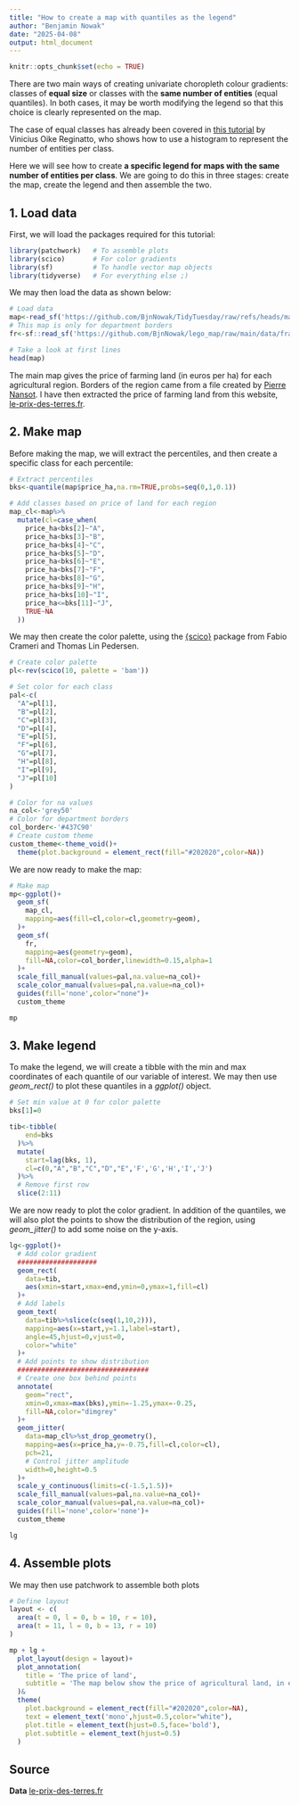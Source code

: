 ---
title: "How to create a map with quantiles as the legend"
author: "Benjamin Nowak"
date: "2025-04-08"
output: html_document
---

```{r setup, include=FALSE}
knitr::opts_chunk$set(echo = TRUE)
```

There are two main ways of creating univariate choropleth colour gradients: classes of **equal size** or classes with the **same number of entities** (equal quantiles). In both cases, it may be worth modifying the legend so that this choice is clearly represented on the map.

The case of equal classes has already been covered in [this tutorial](https://r-graph-gallery.com/web-choropleth-barchart-map.html) by Vinicius Oike Reginatto, who shows how to use a histogram to represent the number of entities per class. 

Here we will see how to create **a specific legend for maps with the same number of entities per class**. We are going to do this in three stages: create the map, create the legend and then assemble the two.

## 1. Load data

First, we will load the packages required for this tutorial:

```{r, warning=FALSE, message=FALSE}
library(patchwork)   # To assemble plots
library(scico)       # For color gradients
library(sf)          # To handle vector map objects
library(tidyverse)   # For everything else ;)
```

We may then load the data as shown below:

```{r, warning=FALSE, message=FALSE}
# Load data
map<-read_sf('https://github.com/BjnNowak/TidyTuesday/raw/refs/heads/main/map/price_map_france.gpkg')
# This map is only for department borders
fr<-sf::read_sf('https://github.com/BjnNowak/lego_map/raw/main/data/france_sport.gpkg')

# Take a look at first lines
head(map)
```

The main map gives the price of farming land (in euros per ha) for each agricultural region. Borders of the region came from a file created by [Pierre Nansot](https://github.com/PierreNansot/pra-shapefiles). I have then extracted the price of farming land from this website, [le-prix-des-terres.fr](https://www.le-prix-des-terres.fr/).


## 2. Make map

Before making the map, we will extract the percentiles, and then create a specific class for each percentile:

```{r, warning=FALSE, message=FALSE}
# Extract percentiles
bks<-quantile(map$price_ha,na.rm=TRUE,probs=seq(0,1,0.1))

# Add classes based on price of land for each region 
map_cl<-map%>%
  mutate(cl=case_when(
    price_ha<bks[2]~"A", 
    price_ha<bks[3]~"B",
    price_ha<bks[4]~"C",
    price_ha<bks[5]~"D",
    price_ha<bks[6]~"E",
    price_ha<bks[7]~"F",
    price_ha<bks[8]~"G",
    price_ha<bks[9]~"H",
    price_ha<bks[10]~"I",
    price_ha<=bks[11]~"J",
    TRUE~NA
  ))

```

We may then create the color palette, using the [{scico}](https://github.com/thomasp85/scico) package from Fabio Crameri and Thomas Lin Pedersen.

```{r eval=TRUE, message=FALSE, warning=FALSE}
# Create color palette
pl<-rev(scico(10, palette = 'bam'))

# Set color for each class
pal<-c(
  "A"=pl[1],
  "B"=pl[2],
  "C"=pl[3],
  "D"=pl[4],
  "E"=pl[5],
  "F"=pl[6],
  "G"=pl[7],
  "H"=pl[8],
  "I"=pl[9],
  "J"=pl[10]
)

# Color for na values
na_col<-'grey50'
# Color for department borders 
col_border<-'#437C90'
# Create custom theme
custom_theme<-theme_void()+
  theme(plot.background = element_rect(fill="#202020",color=NA))

```

We are now ready to make the map:

```{r eval=TRUE, message=FALSE, warning=FALSE, fig.dim=c(10,10)}
# Make map
mp<-ggplot()+
  geom_sf(
    map_cl,
    mapping=aes(fill=cl,color=cl,geometry=geom),
  )+
  geom_sf(
    fr,
    mapping=aes(geometry=geom),
    fill=NA,color=col_border,linewidth=0.15,alpha=1
  )+
  scale_fill_manual(values=pal,na.value=na_col)+
  scale_color_manual(values=pal,na.value=na_col)+
  guides(fill='none',color="none")+
  custom_theme

mp

```

## 3. Make legend

To make the legend, we will create a tibble with the min and max coordinates of each quantile of our variable of interest. We may then use *geom_rect()* to plot these quantiles in a *ggplot()* object.

```{r eval=TRUE, message=FALSE, warning=FALSE}
# Set min value at 0 for color palette
bks[1]=0

tib<-tibble(
    end=bks
  )%>%
  mutate(
    start=lag(bks, 1),
    cl=c(0,"A","B","C","D","E",'F','G','H','I','J')
  )%>%
  # Remove first row
  slice(2:11)

```

We are now ready to plot the color gradient. In addition of the quantiles, we will also plot the points to show the distribution of the region, using *geom_jitter()* to add some noise on the y-axis.

```{r eval=TRUE, message=FALSE, warning=FALSE,fig.dim=c(10,2.5)}
lg<-ggplot()+
  # Add color gradient
  ####################
  geom_rect(
    data=tib,
    aes(xmin=start,xmax=end,ymin=0,ymax=1,fill=cl)
  )+
  # Add labels
  geom_text(
    data=tib%>%slice(c(seq(1,10,2))),
    mapping=aes(x=start,y=1.1,label=start),
    angle=45,hjust=0,vjust=0,
    color="white"
  )+
  # Add points to show distribution
  #################################
  # Create one box behind points
  annotate(
    geom="rect",
    xmin=0,xmax=max(bks),ymin=-1.25,ymax=-0.25,
    fill=NA,color="dimgrey"
  )+
  geom_jitter(
    data=map_cl%>%st_drop_geometry(),
    mapping=aes(x=price_ha,y=-0.75,fill=cl,color=cl),
    pch=21,
    # Control jitter amplitude
    width=0,height=0.5
  )+
  scale_y_continuous(limits=c(-1.5,1.5))+
  scale_fill_manual(values=pal,na.value=na_col)+
  scale_color_manual(values=pal,na.value=na_col)+
  guides(fill='none',color='none')+
  custom_theme

lg

```

## 4. Assemble plots

We may then use patchwork to assemble both plots

```{r eval=TRUE, message=FALSE, warning=FALSE,fig.dim=c(10,12.5)}
# Define layout
layout <- c(
  area(t = 0, l = 0, b = 10, r = 10),
  area(t = 11, l = 0, b = 13, r = 10)
)

mp + lg +
  plot_layout(design = layout)+ 
  plot_annotation(
    title = 'The price of land',
    subtitle = 'The map below show the price of agricultural land, in euros per hectare.'
  )& 
  theme(
    plot.background = element_rect(fill="#202020",color=NA),
    text = element_text('mono',hjust=0.5,color="white"),
    plot.title = element_text(hjust=0.5,face='bold'),
    plot.subtitle = element_text(hjust=0.5)
  )

```

## Source

**Data** [le-prix-des-terres.fr](https://www.le-prix-des-terres.fr/) 



